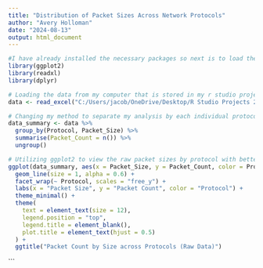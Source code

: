 ---
title: "Distribution of Packet Sizes Across Network Protocols"
author: "Avery Holloman"
date: "2024-08-13"
output: html_document
---

```{r}
#I have already installed the necessary packages so next is to load the libraries readxl to read in the data saved on my computer, ggplot2 for plotting and gridExtra for arranging multiple grid-based plots in a single layout instead of separate plots
library(ggplot2)
library(readxl)
library(dplyr)

# Loading the data from my computer that is stored in my r studio projects folder
data <- read_excel("C:/Users/jacob/OneDrive/Desktop/R Studio Projects 2024/Datasets/anomaly_detection_network_traffic.xlsx")

# Changing my method to separate my analysis by each individual protocol for better clarity and naming it data_summary
data_summary <- data %>%
  group_by(Protocol, Packet_Size) %>%
  summarise(Packet_Count = n()) %>%
  ungroup()

# Utilizing ggplot2 to view the raw packet sizes by protocol with better transparency effects with 0.6 alpha to reveal more about the data in separate plots by protocol
ggplot(data_summary, aes(x = Packet_Size, y = Packet_Count, color = Protocol)) +
  geom_line(size = 1, alpha = 0.6) +  
  facet_wrap(~ Protocol, scales = "free_y") +  
  labs(x = "Packet Size", y = "Packet Count", color = "Protocol") +
  theme_minimal() +
  theme(
    text = element_text(size = 12),
    legend.position = "top",
    legend.title = element_blank(),
    plot.title = element_text(hjust = 0.5)
  ) +
  ggtitle("Packet Count by Size across Protocols (Raw Data)")

```
```